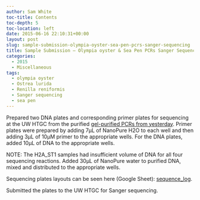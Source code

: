 ```yaml
---
author: Sam White
toc-title: Contents
toc-depth: 5
toc-location: left
date: 2015-06-16 22:10:31+00:00
layout: post
slug: sample-submission-olympia-oyster-sea-pen-pcrs-sanger-sequencing
title: Sample Submission – Olympia oyster & Sea Pen PCRs Sanger Sequencing
categories:
  - 2015
  - Miscellaneous
tags:
  - olympia oyster
  - Ostrea lurida
  - Renilla reniformis
  - Sanger sequencing
  - sea pen
---
```


Prepared two DNA plates and corresponding primer plates for sequencing at the UW HTGC from the purified [gel-purified PCRs from yesterday](https://robertslab.github.io/sams-notebook/posts/2015/2015-06-16-gel-purification-olympia-oyster-and-sea-pen-pcrs/). Primer plates were prepared by adding 7μL of NanoPure H2O to each well and then adding 3μL of 10μM primer to the appropriate wells. For the DNA plates, added 10μL of DNA to the appropriate wells.

NOTE: The H2A_ST1 samples had insufficient volume of DNA for all four sequencing reactions. Added 30μL of NanoPure water to purified DNA, mixed and distributed to the appropriate wells.

Sequencing plates layouts can be seen here (Google Sheet): [sequence_log](https://docs.google.com/spreadsheet/ccc?key=0AtV_gF766XZAcHljOFBWd3pLTUJwbUxkdkg1OGdCY3c&usp=sharing).

Submitted the plates to the UW HTGC for Sanger sequencing.
